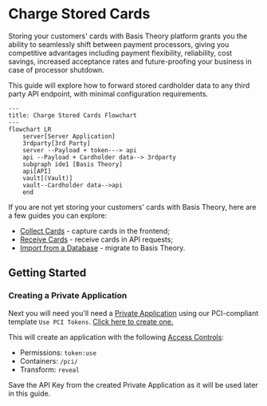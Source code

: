
# Charge Stored Cards

Storing your customers' cards with Basis Theory platform grants you the ability to seamlessly shift between payment processors, giving you competitive advantages including payment flexibility, reliability, cost savings, increased acceptance rates and future-proofing your business in case of processor shutdown.

This guide will explore how to forward stored cardholder data to any third party API endpoint, with minimal configuration requirements.

```mermaid
---
title: Charge Stored Cards Flowchart
---
flowchart LR
    server[Server Application]
    3rdparty[3rd Party]
    server --Payload + token---> api
    api --Payload + Cardholder data--> 3rdparty
    subgraph ide1 [Basis Theory]
    api[API]
    vault[(Vault)]
    vault--Cardholder data-->api
    end
```

If you are not yet storing your customers' cards with Basis Theory, here are a few guides you can explore:

- [Collect Cards](/docs/guides/collect/collect-cards) - capture cards in the frontend;
- [Receive Cards](/docs/guides/share/reveal-data-from-third-party) - receive cards in API requests;
- [Import from a Database](/docs/blueprints/migrations/import-from-database) - migrate to Basis Theory.

[//]: # (Replace #2 link above with "Receive Cards" when the guide is available)
[//]: # (Replace #3 link above with "Migrating from a Payments Processor" when the guide is available)

## Getting Started

<GettingStartedSection />

### Creating a Private Application

Next you will need you'll need a [Private Application](/docs/api/applications) using our PCI-compliant template `Use PCI Tokens`. [Click here to create one.](https://portal.basistheory.com/applications/create?application_template_id=31efed55-035c-4b49-b1a1-609a728d91ce)

This will create an application with the following [Access Controls](/docs/concepts/access-controls):
* Permissions: `token:use`
* Containers: `/pci/`
* Transform: `reveal`

<Alert>
  Save the API Key from the created Private Application as it will be used later in this guide.
</Alert>


